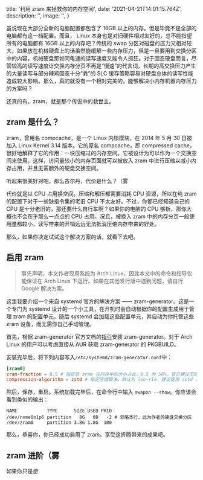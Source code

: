 
  title: '利用 zram 来拯救你的内存空间',
  date: '2021-04-21T14:01:15.764Z',
  description: '',
  image: '',
}

虽说现在大部分全新的电脑配置都包含了 16GB 以上的内存，但是毕竟不是全部的电脑都有这一档配置。而且， Linux 本身也是对旧硬件相对友好的，总不能指望所有的电脑都有 16GB 以上的内存吧？传统的 swap 分区对磁盘的压力又相对较大，如果放在机械硬盘上的话虽然能缓解一些内存压力，但是一旦要用到交换分区中的内容，机械硬盘那如同龟速的读写速度又能令人抓狂。对于固态硬盘而言，尽管较高的读写速度让交换内存分页不再是“慢速”的代言词，长期的高交换压力产生的大量读写与部分辣鸡固态十分“粪”的 SLC 缓存策略容易对硬盘总体的读写性能造成较大影响。那么，真的就没有一个相对完美的，能够解决小内存机器内存压力的方案吗？

还真的有。zram，就是那个传说中的救世主。

## zram 是什么？

zram，曾用名 compcache，是一个 Linux 内核模块，在 2014 年 5 月 30 日被加入 Linux Kernel 3.14 版本。它的原名 compcache，即 compressed cache，很好地解释了它的作用：一块压缩过的内存空间。它被设计为可以作为一个交换空间来使用。这样，访问量较小的内存页面就可以被放入 zram 中进行压缩以减小内存占用，并且无需额外的硬盘交换空间。

听起来很美好对吧，那么古尔丹，代价是什么？（雾

代价就是以 CPU 占用换空间。压缩和解压都需要消耗 CPU 资源，所以在纯 zram 的配置下对于一些缺指令集的老旧 CPU 不太友好。不过，你都已经知道自己的 CPU 是十分老旧的，那还要什么自行车啊？如果你的电脑的 CPU 够新，那你大概也不会在乎那么一点点的 CPU 占用。况且，被换入 zram 中的内存分页一般使用量都较小，读写带来的开销远远无法抵消压缩内存带来的好处。

那么，如果你决定试试这个解决方案的话，就看下去吧。

## 启用 zram

> 事先声明，本文作者现用系统为 Arch Linux，因此本文中的命令和指导仅能保证在 Arch Linux 下运行。如果在其他发行版中遇到问题，请自行 Google 解决方案。

这里我要介绍一个来自 systemd 官方的解决方案 —— zram-generator。这是一个专门为 systemd 设计的一个小工具，在开机时会自动根据你的配置生成用于管理 zram 的配置单元。随后 systemd 会加载这些配置单元，并自动为你托管这些 zram 设备，而无需你自己手动管理。

首先，根据 zram-generator 官方文档的[指引](https://github.com/systemd/zram-generator#installation)安装 zram-generator。对于 Arch Linux 的用户可以考虑直接从 AUR 获取 zram-generator 的 PKGBUILD。

安装完毕后，将下列内容写入`/etc/systemd/zram-generator.conf`中：

```toml
[zram0]
zram-fraction = 0.5 # 指定该 zram 在内存中的大小占比，0.5 为 50%，官方建议范围：0.1~0.5
compression-algorithm = zstd # 指定压缩算法，默认为 lzo-rle，建议使用 zstd 以获取相对最好的压缩比和读写开销
```

然后，保存，重启。系统加载完毕后，在命令行中输入 `swapon --show`。你应该会看到类似的输出：

```
NAME           TYPE      SIZE USED PRIO
/dev/nvme0n1p6 partition   8G   0B   -2 # 忽略本行，此为作者的硬盘交换分区
/dev/zram0     partition 3.8G 1.8G  100
```

那么，恭喜你，你已经成功启用了 zram。享受这折腾带来的成果吧。

## zram 进阶（雾

如果你只是想

